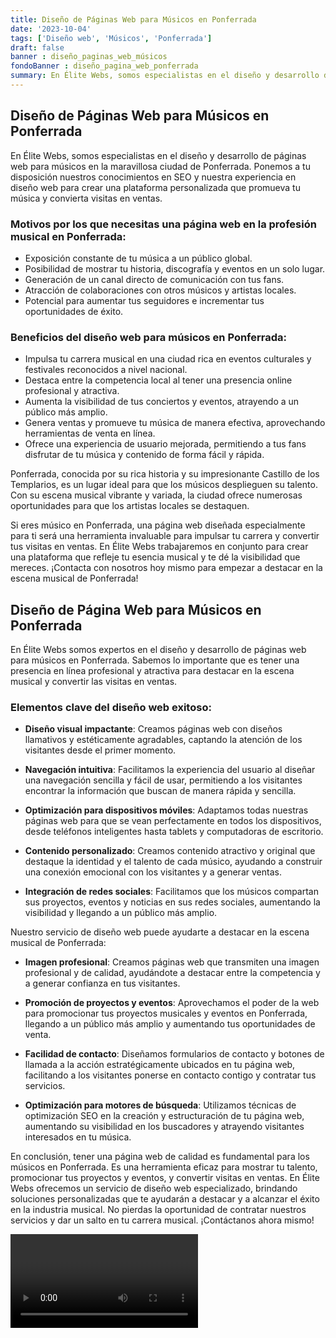 ```yaml
---
title: Diseño de Páginas Web para Músicos en Ponferrada
date: '2023-10-04'
tags: ['Diseño web', 'Músicos', 'Ponferrada']
draft: false
banner : diseño_paginas_web_músicos
fondoBanner : diseño_pagina_web_ponferrada
summary: En Élite Webs, somos especialistas en el diseño y desarrollo de páginas web para músicos en la maravillosa ciudad de Ponferrada. Ponemos a tu disposición nuestros conocimientos en SEO y nuestra experiencia en diseño web para crear una plataforma personalizada que promueva tu música y convierta visitas en ventas.
---
```


## Diseño de Páginas Web para Músicos en Ponferrada

En Élite Webs, somos especialistas en el diseño y desarrollo de páginas web para músicos en la maravillosa ciudad de Ponferrada. Ponemos a tu disposición nuestros conocimientos en SEO y nuestra experiencia en diseño web para crear una plataforma personalizada que promueva tu música y convierta visitas en ventas.

### Motivos por los que necesitas una página web en la profesión musical en Ponferrada:

- Exposición constante de tu música a un público global.
- Posibilidad de mostrar tu historia, discografía y eventos en un solo lugar.
- Generación de un canal directo de comunicación con tus fans.
- Atracción de colaboraciones con otros músicos y artistas locales.
- Potencial para aumentar tus seguidores e incrementar tus oportunidades de éxito.

### Beneficios del diseño web para músicos en Ponferrada:

- Impulsa tu carrera musical en una ciudad rica en eventos culturales y festivales reconocidos a nivel nacional.
- Destaca entre la competencia local al tener una presencia online profesional y atractiva.
- Aumenta la visibilidad de tus conciertos y eventos, atrayendo a un público más amplio.
- Genera ventas y promueve tu música de manera efectiva, aprovechando herramientas de venta en línea.
- Ofrece una experiencia de usuario mejorada, permitiendo a tus fans disfrutar de tu música y contenido de forma fácil y rápida.

Ponferrada, conocida por su rica historia y su impresionante Castillo de los Templarios, es un lugar ideal para que los músicos desplieguen su talento. Con su escena musical vibrante y variada, la ciudad ofrece numerosas oportunidades para que los artistas locales se destaquen.

Si eres músico en Ponferrada, una página web diseñada especialmente para ti será una herramienta invaluable para impulsar tu carrera y convertir tus visitas en ventas. En Élite Webs trabajaremos en conjunto para crear una plataforma que refleje tu esencia musical y te dé la visibilidad que mereces. ¡Contacta con nosotros hoy mismo para empezar a destacar en la escena musical de Ponferrada!

<GifSeo />

<Cta />

## Diseño de Página Web para Músicos en Ponferrada

En Élite Webs somos expertos en el diseño y desarrollo de páginas web para músicos en Ponferrada. Sabemos lo importante que es tener una presencia en línea profesional y atractiva para destacar en la escena musical y convertir las visitas en ventas.

### Elementos clave del diseño web exitoso:

- **Diseño visual impactante**: Creamos páginas web con diseños llamativos y estéticamente agradables, captando la atención de los visitantes desde el primer momento.

- **Navegación intuitiva**: Facilitamos la experiencia del usuario al diseñar una navegación sencilla y fácil de usar, permitiendo a los visitantes encontrar la información que buscan de manera rápida y sencilla.

- **Optimización para dispositivos móviles**: Adaptamos todas nuestras páginas web para que se vean perfectamente en todos los dispositivos, desde teléfonos inteligentes hasta tablets y computadoras de escritorio.

- **Contenido personalizado**: Creamos contenido atractivo y original que destaque la identidad y el talento de cada músico, ayudando a construir una conexión emocional con los visitantes y a generar ventas.

- **Integración de redes sociales**: Facilitamos que los músicos compartan sus proyectos, eventos y noticias en sus redes sociales, aumentando la visibilidad y llegando a un público más amplio.

Nuestro servicio de diseño web puede ayudarte a destacar en la escena musical de Ponferrada:

- **Imagen profesional**: Creamos páginas web que transmiten una imagen profesional y de calidad, ayudándote a destacar entre la competencia y a generar confianza en tus visitantes.

- **Promoción de proyectos y eventos**: Aprovechamos el poder de la web para promocionar tus proyectos musicales y eventos en Ponferrada, llegando a un público más amplio y aumentando tus oportunidades de venta.

- **Facilidad de contacto**: Diseñamos formularios de contacto y botones de llamada a la acción estratégicamente ubicados en tu página web, facilitando a los visitantes ponerse en contacto contigo y contratar tus servicios.

- **Optimización para motores de búsqueda**: Utilizamos técnicas de optimización SEO en la creación y estructuración de tu página web, aumentando su visibilidad en los buscadores y atrayendo visitantes interesados en tu música.

En conclusión, tener una página web de calidad es fundamental para los músicos en Ponferrada. Es una herramienta eficaz para mostrar tu talento, promocionar tus proyectos y eventos, y convertir visitas en ventas. En Élite Webs ofrecemos un servicio de diseño web especializado, brindando soluciones personalizadas que te ayudarán a destacar y a alcanzar el éxito en la industria musical. No pierdas la oportunidad de contratar nuestros servicios y dar un salto en tu carrera musical. ¡Contáctanos ahora mismo!

<Video />

<CtaBot job='Músicos' city='Ponferrada'/>

<Gmaps query='Ponferrada+españa+maps' />